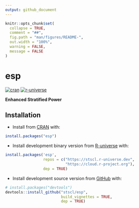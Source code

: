 ```yaml
---
output: github_document
---
```


<!-- README.md is generated from README.Rmd. Please edit that file -->

```r
knitr::opts_chunk$set(
  collapse = TRUE,
  comment = "##",
  fig.path = "man/figures/README-",
  out.width = "100%",
  warning = FALSE,
  message = FALSE
)
```

# esp

<!-- badges: start -->
[![cran](https://www.r-pkg.org/badges/version/esp)](https://CRAN.R-project.org/package=esp) 
[![r-universe](https://stscl.r-universe.dev/badges/esp?color=cyan)](https://stscl.r-universe.dev/esp)
<!-- badges: end -->

**Enhanced Stratified Power**

## Installation

- Install from [CRAN](https://CRAN.R-project.org/package=esp) with:

``` r
install.packages("esp")
```

- Install development binary version from [R-universe](https://stscl.r-universe.dev/esp) with:

``` r
install.packages('esp',
                 repos = c("https://stscl.r-universe.dev",
                           "https://cloud.r-project.org"),
                 dep = TRUE)
```

- Install development source version from [GitHub](https://github.com/stscl/esp) with:

``` r
# install.packages("devtools")
devtools::install_github("stscl/esp",
                         build_vignettes = TRUE,
                         dep = TRUE)
```
